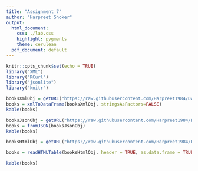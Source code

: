 ```yaml
---
title: "Assignment 7"
author: "Harpreet Shoker"
output:
  html_document:
    css: ./lab.css
    highlight: pygments
    theme: cerulean
  pdf_document: default
---
```


```r
knitr::opts_chunk$set(echo = TRUE)
library("XML")
library("RCurl")
library("jsonlite")
library("knitr")

```

```r
booksXmlObj = getURL("https://raw.githubusercontent.com/Harpreet1984/DATA607/master/books.xml")
books = xmlToDataFrame(booksXmlObj, stringsAsFactors=FALSE)
kable(books)
```

```r
booksJsonObj = getURL("https://raw.githubusercontent.com/Harpreet1984/DATA607/master/books.json")
books = fromJSON(booksJsonObj)
kable(books)

```

```r
booksHtmlObj = getURL("https://raw.githubusercontent.com/Harpreet1984/DATA607/master/books.html")

books = readHTMLTable(booksHtmlObj, header = TRUE, as.data.frame = TRUE, trim = TRUE, stringsAsFactors = FALSE)

kable(books)

```

